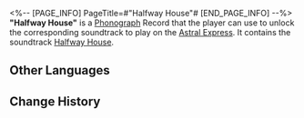 <%-- [PAGE_INFO]
PageTitle=#"Halfway House"#
[END_PAGE_INFO] --%>
{{Item Infobox
|id          = 210312
|image       = Item Halfway House.png
|type        = Disk
|invCategory = Valuables
|rarity      = 3
|effect      = 
|description = A record that can be played on the Express' phonograph. It might be a chance acquisition or a gift from someone else. All sorts of memories surge up when the music plays &mdash; the smiles, encounters, touches, and the excitement of battle. Maybe that is why people still collect records even as society rapidly advances.<br />The current record contains the track "Halfway House."
}}
{{Description|''The long journey to the unconscious.''}}
'''"Halfway House"''' is a [[Phonograph]] Record that the player can use to unlock the corresponding soundtrack to play on the [[Astral Express]]. It contains the soundtrack [[Halfway House]].

==Other Languages==
{{Other Languages
|en   = "Halfway House"
|zhs  = 《半途之屋》
|zht  = 《半途之屋》
|ja   = 『中途の家』
|ko   = ≪중간의 집≫
|es   = La casa a mitad de camino
|fr   = « Halfway House »
|ru   = Halfway House
|th   = "Halfway House"
|vi   = Ngôi Nhà Giữa Đường
|de   = „Haus auf halber Strecke“
|id   = "Halfway House"
|pt   = "Halfway House"
}}

==Change History==
{{Change History|2.0}}